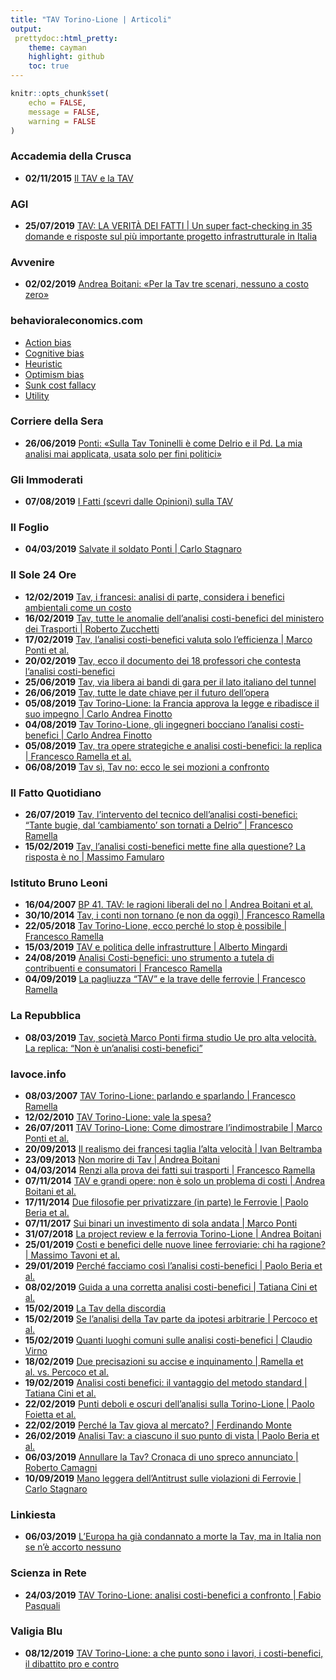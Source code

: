 ```yaml
---
title: "TAV Torino-Lione | Articoli"
output:
 prettydoc::html_pretty:
    theme: cayman
    highlight: github
    toc: true
---
```

```r
knitr::opts_chunk$set(
	echo = FALSE,
	message = FALSE,
	warning = FALSE
)
```
### Accademia della Crusca
* **02/11/2015** [Il TAV e la TAV](http://www.accademiadellacrusca.it/it/lingua-italiana/consulenza-linguistica/domande-risposte/tav-tav)

### AGI
* **25/07/2019** [TAV: LA VERITÀ DEI FATTI | Un super fact-checking in 35 domande e risposte sul più importante progetto infrastrutturale in Italia](https://www.agi.it/saperetutto/tav_torino_lione_costi_effetti-4451507/longform/2018-10-12/)

### Avvenire
* **02/02/2019** [Andrea Boitani: «Per la Tav tre scenari, nessuno a costo zero»](https://www.avvenire.it/attualita/pagine/andrea-boitani-tav)

### behavioraleconomics.com
* [Action bias](https://www.behavioraleconomics.com/resources/mini-encyclopedia-of-be/action-bias/)
* [Cognitive bias](https://www.behavioraleconomics.com/resources/mini-encyclopedia-of-be/cognitive-bias/)
* [Heuristic](https://www.behavioraleconomics.com/resources/mini-encyclopedia-of-be/heuristic/)
* [Optimism bias](https://www.behavioraleconomics.com/resources/mini-encyclopedia-of-be/optimism-bias/)
* [Sunk cost fallacy](https://www.behavioraleconomics.com/resources/mini-encyclopedia-of-be/sunk-cost-fallacy/)
* [Utility](https://www.behavioraleconomics.com/resources/mini-encyclopedia-of-be/utility/)

### Corriere della Sera 
* **26/06/2019** [Ponti: «Sulla Tav Toninelli è come Delrio e il Pd. La mia analisi mai applicata, usata solo per fini politici»](https://www.corriere.it/politica/19_giugno_26/ponti-sulla-tav-toninelli-come-delrio-pd-mia-analisi-mai-applicata-usata-solo-fini-politici-edbc365e-984c-11e9-ab34-56b2d57d687f.shtml)

### Gli Immoderati
* **07/08/2019** [I Fatti (scevri dalle Opinioni) sulla TAV](https://www.immoderati.it/2019/08/07/i-fatti-scevri-dalle-opinioni-sulla-tav/)

### Il Foglio
* **04/03/2019** [Salvate il soldato Ponti | Carlo Stagnaro](https://www.ilfoglio.it/economia/2019/03/04/news/salvate-il-soldato-ponti-241194/)

### Il Sole 24 Ore
* **12/02/2019** [Tav, i francesi: analisi di parte, considera i benefici ambientali come un costo](https://www.ilsole24ore.com/art/tav-francesi-analisi-parte-considera-benefici-ambientali-come-costo-ABnZRNTB)
* **16/02/2019** [Tav, tutte le anomalie dell’analisi costi-benefici del ministero dei Trasporti | Roberto Zucchetti](https://www.ilsole24ore.com/art/tav-tutte-anomalie-dell-analisi-costi-benefici-ministero-trasporti-ABMId9TB)
* **17/02/2019** [Tav, l’analisi costi-benefici valuta solo l’efficienza | Marco Ponti et al.](https://www.ilsole24ore.com/art/tav-l-analisi-costi-benefici-valuta-solo-l-efficienza-ABQ8uuUB)
* **20/02/2019** [Tav, ecco il documento dei 18 professori che contesta l’analisi costi-benefici](https://www.ilsole24ore.com/art/tav-ecco-documento-18-professori-che-contesta-l-analisi-costi-benefici--ABXBd4VB)
* **25/06/2019** [Tav, via libera ai bandi di gara per il lato italiano del tunnel](https://www.ilsole24ore.com/art/salvini-tav-leggera-a-me-piacciono-treni-che-corrono-ACSZfTU)
* **26/06/2019** [Tav, tutte le date chiave per il futuro dell’opera](https://www.ilsole24ore.com/art/tav-tutte-date-chiave-il-futuro-dell-opera-ACfMclU)
* **05/08/2019** [Tav Torino-Lione: la Francia approva la legge e ribadisce il suo impegno | Carlo Andrea Finotto](https://st.ilsole24ore.com/art/notizie/2019-06-18/tav-torino-lione-francia-approva-legge-e-ribadisce-suo-impegno-213811.shtml)
* **04/08/2019** [Tav Torino-Lione, gli ingegneri bocciano l’analisi costi-benefici | Carlo Andrea Finotto](https://www.ilsole24ore.com/art/tav-torino-lione-ingegneri-bocciano-analisi-scelta-sostenibile-e-strategica-ACOZLtc)
* **05/08/2019** [Tav, tra opere strategiche e analisi costi-benefici: la replica | Francesco Ramella et al.](https://www.ilsole24ore.com/art/tav-opere-strategiche-e-analisi-costi-benefici-replica-ACdu8Ld)
* **06/08/2019** [Tav sì, Tav no: ecco le sei mozioni a confronto](https://www.ilsole24ore.com/art/tav-si-tav-no-ecco-sei-mozioni-confronto-ACfebTd)


### Il Fatto Quotidiano
* **26/07/2019** [Tav, l’intervento del tecnico dell’analisi costi-benefici: “Tante bugie, dal ‘cambiamento’ son tornati a Delrio” | Francesco Ramella](https://www.ilfattoquotidiano.it/in-edicola/articoli/2019/07/26/sul-tav-tante-bugie-dal-cambiamento-son-tornati-a-delrio/5350316/)
* **15/02/2019** [Tav, l’analisi costi-benefici mette fine alla questione? La risposta è no | Massimo Famularo](https://www.ilfattoquotidiano.it/2019/02/15/tav-lanalisi-costi-benefici-mette-fine-alla-questione-la-risposta-e-no/4974392/)

### Istituto Bruno Leoni

* **16/04/2007** [BP 41. TAV: le ragioni liberali del no | Andrea Boitani et al.](http://www.brunoleoni.it/bp-41-tav-le-ragioni-liberali-del-no)
* **30/10/2014** [Tav, i conti non tornano (e non da oggi) | Francesco Ramella](http://www.brunoleoni.it/tav-i-conti-non-tornano-e-non-da-oggi)
* **22/05/2018** [Tav Torino-Lione, ecco perché lo stop è possibile | Francesco Ramella](http://www.brunoleoni.it/tav-torino-lione-ecco-perche-lo-stop-e-possibile)
* **15/03/2019** [TAV e politica delle infrastrutture | Alberto Mingardi](http://www.brunoleoni.it/tav-e-politica-delle-infrastrutture)
* **24/08/2019** [Analisi Costi-benefici: uno strumento a tutela di contribuenti e consumatori | Francesco Ramella](http://www.brunoleoni.it/tav-e-politica-delle-infrastrutture)
* **04/09/2019** [La pagliuzza “TAV” e la trave delle ferrovie | Francesco Ramella](http://www.brunoleoni.it/tav-e-politica-delle-infrastrutture)

### La Repubblica
* **08/03/2019** [Tav, società Marco Ponti firma studio Ue pro alta velocità. La replica: "Non è un'analisi costi-benefici"](https://video.repubblica.it/dossier/tav-torino-lione/tav-societa-marco-ponti-firma-studio-ue-pro-alta-velocita-la-replica-non-e-un-analisi-costi-benefici/328958/329556)

### lavoce.info 
* **08/03/2007** [TAV Torino-Lione: parlando e sparlando | Francesco Ramella](https://www.lavoce.info/archives/24138/tav-parlando-e-sparlando/)
* **12/02/2010** [TAV Torino-Lione: vale la spesa?](https://www.lavoce.info/archives/27077/tav-torino-lione-come-dimostrare-lindimostrabile/)
* **26/07/2011** [TAV Torino-Lione: Come dimostrare l'indimostrabile | Marco Ponti et al.](https://www.lavoce.info/archives/27077/tav-torino-lione-come-dimostrare-lindimostrabile/)
* **20/09/2013** [Il realismo dei francesi taglia l’alta velocità | Ivan Beltramba](https://www.lavoce.info/archives/12906/il-realismo-dei-francesi-taglia-lalta-velocita/)
* **23/09/2013** [Non morire di Tav | Andrea Boitani](https://www.lavoce.info/archives/12983/non-morire-di-tav/)
* **04/03/2014** [Renzi alla prova dei fatti sui trasporti | Francesco Ramella](https://www.lavoce.info/archives/17632/renzi-trasporti-tav/)
* **07/11/2014** [TAV e grandi opere: non è solo un problema di costi | Andrea Boitani et al.](https://www.lavoce.info/archives/31488/tav-grandi-opere-non-problema-costi/)
* **17/11/2014** [Due filosofie per privatizzare (in parte) le Ferrovie | Paolo Beria et al.](https://www.lavoce.info/archives/31488/tav-grandi-opere-non-problema-costi/)
* **07/11/2017** [Sui binari un investimento di sola andata | Marco Ponti](https://www.lavoce.info/archives/49316/sui-binari-un-investimento-sola-andata/)
* **31/07/2018** [La project review e la ferrovia Torino-Lione | Andrea Boitani](https://www.lavoce.info/archives/54463/le-project-review-e-la-torino-lione/)
* **25/01/2019** [Costi e benefici delle nuove linee ferroviarie: chi ha ragione? | Massimo Tavoni et al.](https://www.lavoce.info/archives/57218/costi-e-benefici-delle-nuove-linee-ferroviarie-chi-ha-ragione-3/)
* **29/01/2019** [Perché facciamo così l’analisi costi-benefici | Paolo Beria et al.](https://www.lavoce.info/archives/57592/la-tav-della-discordia/)
* **08/02/2019** [Guida a una corretta analisi costi-benefici | Tatiana Cini et al.](https://www.lavoce.info/archives/57446/guida-a-una-corretta-analisi-costi-benefici/)
* **15/02/2019** [La Tav della discordia](https://www.lavoce.info/archives/57592/la-tav-della-discordia/)
* **15/02/2019** [Se l’analisi della Tav parte da ipotesi arbitrarie | Percoco et al.](https://www.lavoce.info/archives/57587/se-lanalisi-della-tav-parte-da-ipotesi-arbitrarie/)
* **15/02/2019** [Quanti luoghi comuni sulle analisi costi-benefici | Claudio Virno](https://www.lavoce.info/archives/57576/quanti-luoghi-comuni-sulle-analisi-costi-benefici/)
* **18/02/2019** [Due precisazioni su accise e inquinamento | Ramella et al. vs. Percoco et al.](https://www.lavoce.info/archives/57623/due-precisazioni-su-accise-e-inquinamento/)
* **19/02/2019** [Analisi costi benefici: il vantaggio del metodo standard | Tatiana Cini et al.](https://www.lavoce.info/archives/57653/analisi-costi-benefici-e-un-vantaggio-seguire-metodologie-standard/)
* **22/02/2019** [Punti deboli e oscuri dell’analisi sulla Torino-Lione | Paolo Foietta et al.](https://www.lavoce.info/archives/57730/punti-deboli-e-oscuri-dellanalisi-sulla-torino-lione/)
* **22/02/2019** [Perché la Tav giova al mercato? | Ferdinando Monte ](https://www.lavoce.info/archives/57704/al-dibattito-sulla-tav-manca-la-visione-di-spazi-piu-ampi/)
* **26/02/2019** [Analisi Tav: a ciascuno il suo punto di vista | Paolo Beria et al.](https://www.lavoce.info/archives/57772/torino-lione-dove-sbaglia-la-contestazione-allanalisi-costi-benefici/)
* **06/03/2019** [Annullare la Tav? Cronaca di uno spreco annunciato | Roberto Camagni](https://www.lavoce.info/archives/57932/annullare-la-tav-cronaca-di-uno-spreco-annunciato/)
* **10/09/2019** [Mano leggera dell’Antitrust sulle violazioni di Ferrovie | Carlo Stagnaro](https://www.lavoce.info/archives/61035/mano-leggera-dellantitrust-sulle-violazioni-di-ferrovie/)


### Linkiesta
* **06/03/2019** [L’Europa ha già condannato a morte la Tav, ma in Italia non se n’è accorto nessuno](https://www.linkiesta.it/it/article/2019/02/13/leuropa-ha-gia-condannato-a-morte-la-tav-ma-in-italia-non-se-ne-accort/41079/)


### Scienza in Rete
* **24/03/2019** [TAV Torino-Lione: analisi costi-benefici a confronto | Fabio Pasquali](https://www.scienzainrete.it/articolo/tav-torino-lione-analisi-costi-benefici-confronto/fabio-pasquali/2019-03-24)

### Valigia Blu
* **08/12/2019** [TAV Torino-Lione: a che punto sono i lavori, i costi-benefici, il dibattito pro e contro](https://www.valigiablu.it/tav-torino-lione-lavori-costi/)







